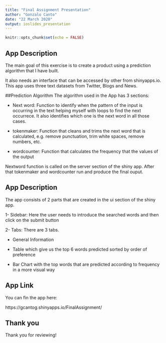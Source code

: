 ---
title: "Final Assignment Presentation"
author: "Gonzalo Canto"
date: "22 March 2020"
output: ioslides_presentation
---


```{r setup, include=FALSE}
knitr::opts_chunk$set(echo = FALSE)
```


## App Description

The main goal of this exercise is to create a product using a prediction algorithm that I have built.

It also needs an interface that can be accessed by other from shinyapps.io. 
This app uses three text datasets from Twitter, Blogs and News. 


##Prediction Algorithm
The algorithm used in the App has 3 sections:

- Next word: Function to identify when the pattern of the input is occurring in the text helping myself with loops to find the next occurrece. It also identifies which one is the next word in all those cases.

- tokenmaker: Function that cleans and trims the next word that is calculated, e.g. remove punctuation, trim white spaces, remove numbers, etc.

- wordcounter: Function that calculates the frequency that the values of the output

Nextword function is called on the server section of the shiny app. After that tokenmaker and wordcounter run and produce the final ouput.
                
## App Description

The app consists of 2 parts that are created in the ui section of the shiny app.

1- Sidebar: Here the user needs to introduce the searched words and then click on the submit button

2- Tabs: There are 3 tabs. 
        
-  General Information
        
-  Table  which give us the top 6 words predicted sorted by order of preference
        
-  Bar Chart with the top words that are predicted according to frequency in a more visual way
 
## App Link

You can fin the app here:

https://gcantog.shinyapps.io/FinalAssignment/


## Thank you

Thank you for reviewing!


